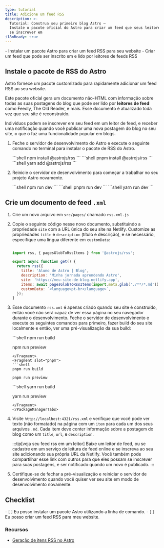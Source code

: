 ```yaml
---
type: tutorial
title: Adicione um feed RSS
description: >-
  Tutorial: Construa seu primeiro blog Astro —
  Instale o pacote oficial do Astro para criar um feed que seus leitores podem
  se inscrever em
i18nReady: true
---
```




<PreCheck>
  - Instalar um pacote Astro para criar um feed RSS para seu website
  - Criar um feed que pode ser inscrito em e lido por leitores de feeds RSS
</PreCheck>

## Instale o pacote de RSS do Astro

Astro fornece um pacote customizado para rapidamente adicionar um feed RSS ao seu website.

Este pacote oficial gera um documento não-HTML com informação sobre todas as suas postagens do blog que pode ser lido por **leitores de feed** como Feedly, The Old Reader, e mais. Esse documento é atualizado toda vez que seu site é reconstruído.

Indivíduos podem se inscrever em seu feed em um leitor de feed, e receber uma notificação quando você publicar uma nova postagem do blog no seu site, o que o faz uma funcionalidade popular em blogs.

1. Feche o servidor de desenvolvimento do Astro e execute o seguinte comando no terminal para instalar o pacote de RSS do Astro.

    <PackageManagerTabs>
      <Fragment slot="npm">
      ```shell
      npm install @astrojs/rss
      ```
      </Fragment>
      <Fragment slot="pnpm">
      ```shell
      pnpm install @astrojs/rss
      ```
      </Fragment>
      <Fragment slot="yarn">
      ```shell
      yarn add @astrojs/rss
      ```
      </Fragment>
    </PackageManagerTabs>

2. Reinicie o servidor de desenvolvimento para começar a trabalhar no seu projeto Astro novamente.

    <PackageManagerTabs>
      <Fragment slot="npm">
      ```shell
      npm run dev
      ```
      </Fragment>
      <Fragment slot="pnpm">
      ```shell
      pnpm run dev
      ```
      </Fragment>
      <Fragment slot="yarn">
      ```shell
      yarn run dev
      ```
      </Fragment>
    </PackageManagerTabs>

## Crie um documento de feed `.xml`

1. Crie um novo arquivo em `src/pages/` chamado `rss.xml.js`

2. Copie o seguinte código nesse novo documento, substituindo a propriedade `site` com a URL única do seu site na Netlify. Customize as propriedades `title` e `description` (título e descrição), e se necessário, especifique uma língua diferente em `customData`:

    ```js title="src/pages/rss.xml.js"

    import rss, { pagesGlobToRssItems } from '@astrojs/rss';

    export async function get() {
      return rss({
        title: 'Aluno de Astro | Blog',
        description: 'Minha jornada aprendendo Astro',
        site: 'https://meu-site-de-blog.netlify.app',
        items: await pagesGlobToRssItems(import.meta.glob('./**/*.md')),
        customData: `<language>pt-br</language>`,
      });
    }
    ```

3. Esse documento `rss.xml` é apenas criado quando seu site é construído, então você não será capaz de ver essa página no seu navegador durante o desenvolvimento. Feche o servidor de desenvolvimento e execute os seguintes comandos para primeiro, fazer build do seu site localmente e então, ver uma pré-visualização da sua build:

    <PackageManagerTabs>
      <Fragment slot="npm">
      ```shell
      npm run build

      npm run preview
      ```
      </Fragment>
      <Fragment slot="pnpm">
      ```shell
      pnpm run build

      pnpm run preview
      ```
      </Fragment>
      <Fragment slot="yarn">
      ```shell
      yarn run build

      yarn run preview
      ```
      </Fragment>
    </PackageManagerTabs>

4. Visite `http://localhost:4321/rss.xml` e verifique que você pode ver texto (não formatado) na página com um `item` para cada um dos seus arquivos `.md`. Cada item deve conter informação sobre a postagem do blog como um `title`, `url`, e `description`.

    :::tip[veja seu feed rss em um leitor]
    Baixe um leitor de feed, ou se cadastre em um serviço de leitura de feed online e se inscreva ao seu site adicionando sua própria URL da Netlify. Você também pode compartilhar esse link com outros para que eles possam se inscrever para suas postagens, e ser notificado quando um novo é publicado.
    :::

5. Certifique-se de fechar a pré-visualização e reiniciar o servidor de desenvolvimento quando você quiser ver seu site em modo de desenvolvimento novamente.



<Box icon="check-list">

## Checklist

<Checklist>
- [ ] Eu posso instalar um pacote Astro utilizando a linha de comando.
- [ ] Eu posso criar um feed RSS para meu website.
</Checklist>
</Box>

### Recursos

- [Geração de itens RSS no Astro](/pt-br/guides/rss/#utilizando-importações-de-glob)
